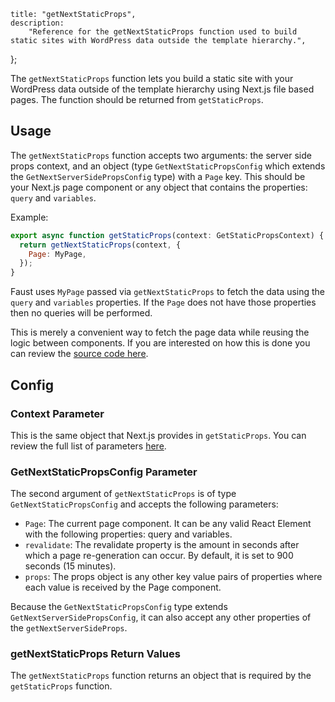 	title: "getNextStaticProps",
	description:
		"Reference for the getNextStaticProps function used to build static sites with WordPress data outside the template hierarchy.",
};

The `getNextStaticProps` function lets you build a static site with your WordPress data outside of the template hierarchy using Next.js file based pages. The function should be returned from `getStaticProps`.

## Usage

The `getNextStaticProps` function accepts two arguments: the server side props context, and an object (type `GetNextStaticPropsConfig` which extends the `GetNextServerSidePropsConfig` type) with a `Page` key. This should be your Next.js page component or any object that contains the properties: `query` and `variables`.

Example:

```js
export async function getStaticProps(context: GetStaticPropsContext) {
  return getNextStaticProps(context, {
    Page: MyPage,
  });
}
```

Faust uses `MyPage` passed via `getNextStaticProps` to fetch the data using the `query` and `variables` properties. If the `Page` does not have those properties then no queries will be performed.

This is merely a convenient way to fetch the page data while reusing the logic between components. If you are interested on how this is done you can review the [source code here](https://github.com/wpengine/faustjs/blob/canary/packages/faustwp-core/src/getProps.ts#L49).

## Config

### Context Parameter

This is the same object that Next.js provides in `getStaticProps`. You can review the full list of parameters [here](https://nextjs.org/docs/api-reference/data-fetching/get-static-props#context-parameter).

### GetNextStaticPropsConfig Parameter

The second argument of `getNextStaticProps` is of type `GetNextStaticPropsConfig` and accepts the following parameters:

- `Page`: The current page component. It can be any valid React Element with the following properties: query and variables.
- `revalidate`: The revalidate property is the amount in seconds after which a page re-generation can occur. By default, it is set to 900 seconds (15 minutes).
- `props`: The props object is any other key value pairs of properties where each value is received by the Page component.

Because the `GetNextStaticPropsConfig` type extends `GetNextServerSidePropsConfig`, it can also accept any other properties of the `getNextServerSideProps`.

### getNextStaticProps Return Values

The `getNextStaticProps` function returns an object that is required by the `getStaticProps` function.
